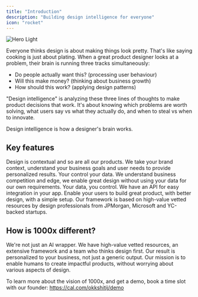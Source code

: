 ```yaml
---
title: "Introduction"
description: "Building design intelligence for everyone"
icon: "rocket"
---
```


<img
  className="block dark:hidden"
  src="/images/hero-light.png"
  alt="Hero Light"
/>

Everyone thinks design is about making things look pretty. That's like saying cooking is just about plating. When a great product designer looks at a problem, their brain is running three tracks simultaneously:

- Do people actually want this? (processing user behaviour)
- Will this make money? (thinking about business growth)
- How should this work? (applying design patterns)

"Design intelligence" is analyzing these three lines of thoughts to make product decisions that work. It's about knowing which problems are worth solving, what users say vs what they actually do, and when to steal vs when to innovate.

<Tip>
  Design intelligence is how a designer's brain works.
</Tip>

## Key features

<CardGroup cols={2}>
  <Card title="Business Intelligence" icon="brain" href="https://mintlify.com/docs/quickstart">
    Design is contextual and so are all our products. We take your brand context, understand your business goals and user needs to provide personalized results.
  </Card>
  <Card title="User Control and Safety" icon="shield" href="https://mintlify.com/docs/development">
    Your control your data. We understand business competition and edge, we enable great design without using your data for our own requirements. Your data, you control.
  </Card>
  <Card title="Simple Integration" icon="plug">
    We have an API for easy integration in your app. Enable your users to build great product, with better design, with a simple setup.
  </Card>
  <Card title="Extensive Framework" icon="lightbulb">
    Our framework is based on high-value vetted resources by design professionals from JPMorgan, Microsoft and YC-backed startups.
  </Card>
</CardGroup>

## How is 1000x different?

We're not just an AI wrapper. We have high-value vetted resources, an extensive framework and a team who thinks design first. Our result is personalized to your business, not just a generic output. Our mission is to enable humans to create impactful products, without worrying about various aspects of design.

To learn more about the vision of 1000x, and get a demo, book a time slot with our founder: <https://cal.com/okkshitij/demo>